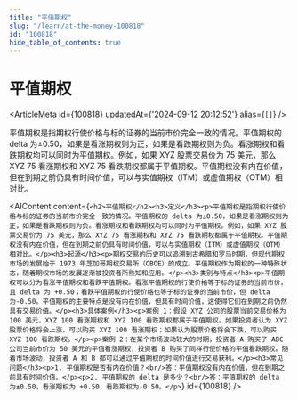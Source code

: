 ```yaml
---
title: "平值期权"
slug: "/learn/at-the-money-100818"
id: "100818"
hide_table_of_contents: true
---
```



# 平值期权

<ArticleMeta id={100818} updatedAt={'2024-09-12 20:12:52'} alias={`[]`} />
<div className='border-solid border-b border-t-0 my-4 border-[var(--ifm-color-gray-300)]' />

平值期权是指期权行使价格与标的证券的当前市价完全一致的情况。平值期权的 delta 为±0.50，如果是看涨期权则为正，如果是看跌期权则为负。看涨期权和看跌期权均可以同时为平值期权。例如，如果 XYZ 股票交易价为 75 美元，那么 XYZ 75 看涨期权和 XYZ 75 看跌期权都属于平值期权。平值期权没有内在价值，但在到期之前仍具有时间价值，可以与实值期权（ITM）或虚值期权（OTM）相对比。

<AIContent content={`<h2>平值期权</h2><h3>定义</h3><p>平值期权是指期权行使价格与标的证券的当前市价完全一致的情况。平值期权的 delta 为±0.50，如果是看涨期权则为正，如果是看跌期权则为负。看涨期权和看跌期权均可以同时为平值期权。例如，如果 XYZ 股票交易价为 75 美元，那么 XYZ 75 看涨期权和 XYZ 75 看跌期权都属于平值期权。平值期权没有内在价值，但在到期之前仍具有时间价值，可以与实值期权（ITM）或虚值期权（OTM）相对比。</p><h3>起源</h3><p>期权交易的历史可以追溯到古希腊和罗马时期，但现代期权市场的发展始于 1973 年芝加哥期权交易所（CBOE）的成立。平值期权作为期权的一种特殊状态，随着期权市场的发展逐渐被投资者所熟知和应用。</p><h3>类别与特点</h3><p>平值期权可以分为看涨平值期权和看跌平值期权。看涨平值期权的行使价格等于标的证券的当前市价，且 delta 为 +0.50；看跌平值期权的行使价格也等于标的证券的当前市价，但 delta 为-0.50。平值期权的主要特点是没有内在价值，但具有时间价值，这使得它们在到期之前仍然具有交易价值。</p><h3>具体案例</h3><p>案例 1：假设 XYZ 公司的股票当前交易价格为 100 美元，XYZ 100 看涨期权和 XYZ 100 看跌期权都属于平值期权。如果投资者认为 XYZ 股票价格将会上涨，可以购买 XYZ 100 看涨期权；如果认为股票价格将会下跌，可以购买 XYZ 100 看跌期权。</p><p>案例 2：在某个市场波动较大的时期，投资者 A 购买了 ABC 公司当前市价为 50 美元的平值看涨期权，投资者 B 购买了同样行使价格的平值看跌期权。随着市场波动，投资者 A 和 B 都可以通过平值期权的时间价值进行交易获利。</p><h3>常见问题</h3><p>1. 平值期权是否有内在价值？<br/>答：平值期权没有内在价值，但在到期之前具有时间价值。</p><p>2. 平值期权的 delta 是多少？<br/>答：平值期权的 delta 为±0.50，看涨期权为 +0.50，看跌期权为-0.50。</p>`} id={100818} />
